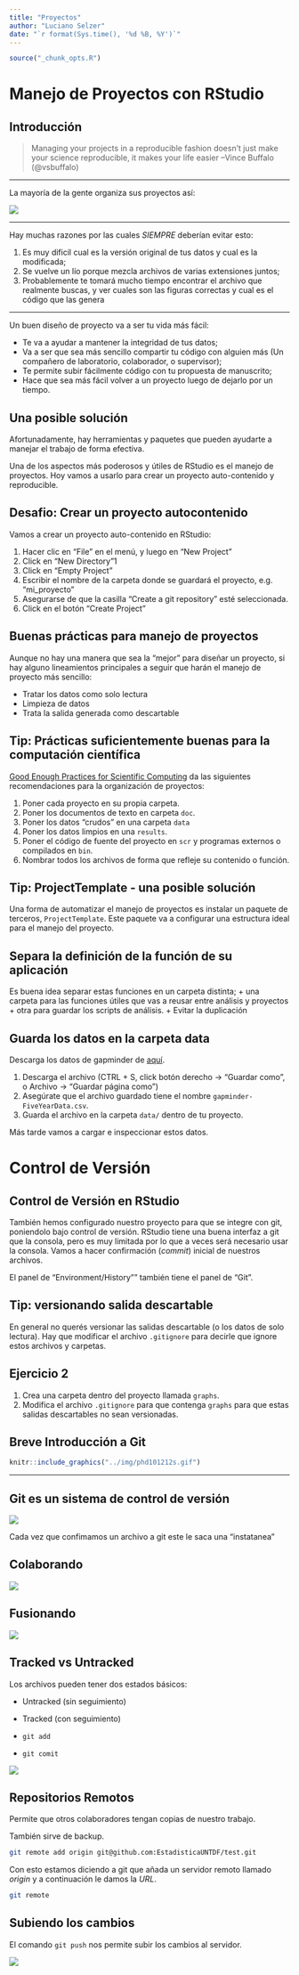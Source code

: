 ```yaml
---
title: "Proyectos"
author: "Luciano Selzer"
date: "`r format(Sys.time(), '%d %B, %Y')`"
---
```


```r
source("_chunk_opts.R")
```

# Manejo de Proyectos con RStudio 

## Introducción

> Managing your projects in a reproducible fashion doesn't just make your 
> science reproducible, it makes your life easier
--Vince Buffalo (@vsbuffalo)

---

La mayoría de la gente organiza sus proyectos así:

![](../img/bad_layout.png)

---

Hay muchas razones por las cuales *SIEMPRE* deberían evitar esto:

1. Es muy dificil cual es la versión original de tus datos y cual es la
modificada;
2. Se vuelve un lío porque mezcla archivos de varias extensiones juntos;
3. Probablemente te tomará mucho tiempo encontrar el archivo que realmente buscas,
y ver cuales son las figuras correctas y cual es el código que las genera

---


Un buen diseño de proyecto va a ser tu vida más fácil:

  + Te va a ayudar a mantener la integridad de tus datos;
  + Va a ser que sea más sencillo compartir tu código con alguien más 
  (Un compañero de laboratorio, colaborador, o supervisor);
  + Te permite subir fácilmente código con tu propuesta de manuscrito;
  + Hace que sea más fácil volver a un proyecto luego de dejarlo por un tiempo.

## Una posible solución

Afortunadamente, hay herramientas y paquetes que pueden ayudarte a manejar
el trabajo de forma efectiva.

Una de los aspectos más poderosos y útiles de RStudio es el manejo de proyectos.
Hoy vamos a usarlo para crear un proyecto auto-contenido y reproducible.


## Desafio: Crear un proyecto autocontenido{.challenge}

Vamos a crear un proyecto auto-contenido en RStudio:

1. Hacer clic en "File" en el menú, y luego en "New Project"
2. Click en "New Directory"1
3. Click en "Empty Project"
4. Escribir el nombre de la carpeta donde se guardará el proyecto, e.g.
"mi_proyecto"
5. Asegurarse de que la casilla "Create a git repository" esté seleccionada.
6. Click en el botón "Create Project"


## Buenas prácticas para manejo de proyectos

Aunque no hay una manera que sea la "mejor" para diseñar un proyecto, si hay 
alguno lineamientos principales a seguir que harán el manejo de proyecto más
sencillo:

+ Tratar los datos como solo lectura
+ Limpieza de datos
+ Trata la salida generada como descartable

## Tip: Prácticas suficientemente buenas para la computación científica{.tip}

[Good Enough Practices for Scientific Computing](https://github.com/swcarpentry/good-enough-practices-in-scientific-computing/blob/gh-pages/good-enough-practices-for-scientific-computing.pdf) da las siguientes
recomendaciones para la organización de proyectos:

1. Poner cada proyecto en su propia carpeta.
2. Poner los documentos de texto en carpeta `doc`.
3. Poner los datos "crudos" en una carpeta  `data`
4. Poner los datos limpios en una `results`.
4. Poner el código de fuente del proyecto en
`scr` y programas externos o compilados en  `bin`.
5. Nombrar todos los archivos de forma que refleje su contenido o función.


## Tip: ProjectTemplate - una posible solución{.tip}

Una forma de automatizar el manejo de proyectos es instalar un paquete de
terceros, `ProjectTemplate`. Este paquete va a configurar una estructura ideal
para el manejo del proyecto.

## Separa la definición de la función de su aplicación

Es buena idea separar estas funciones
en un carpeta distinta;
+ una carpeta para las funciones útiles que vas a reusar
entre análisis y proyectos 
+ otra para guardar los scripts de análisis.
+ Evitar la duplicación

## Guarda los datos en la carpeta data

Descarga los datos de gapminder de [aquí](https://raw.githubusercontent.com/resbaz/r-novice-gapminder-files/master/data/gapminder-FiveYearData.csv).

1. Descarga el archivo (CTRL + S, click botón derecho -> "Guardar como", o 
Archivo -> "Guardar página como")
2. Asegúrate que el archivo guardado tiene el nombre `gapminder-FiveYearData.csv`.
3. Guarda el archivo en la carpeta `data/` dentro de tu proyecto.

Más tarde vamos a cargar e inspeccionar estos datos.

# Control de Versión

## Control de Versión en RStudio

También hemos configurado nuestro proyecto para que se integre con git, 
poniendolo bajo control de versión. RStudio tiene una buena interfaz a git
que la consola, pero es muy limitada por lo que a veces será necesario usar
la consola. Vamos a hacer confirmación (*commit*)  inicial de nuestros archivos.

El panel de "Environment/History"" también tiene el panel de "Git".

## Tip: versionando salida descartable{.tip}

En general no querés versionar las salidas descartable (o los datos de solo 
lectura). Hay que modificar el archivo `.gitignore` para decirle que ignore
estos archivos y carpetas.

## Ejercicio 2{.challenge}

1. Crea una carpeta dentro del proyecto llamada `graphs`.
2. Modifica el archivo `.gitignore` para que contenga `graphs` para
que estas salidas descartables no sean versionadas. 



## Breve Introducción a Git

```r
knitr::include_graphics("../img/phd101212s.gif")
```

---




## Git es un sistema de control de versión


![](../img/play-changes.svg)

Cada vez que confimamos un archivo a git este le saca una "instatanea"



## Colaborando

![](../img/versions.svg)

## Fusionando
![](../img/merge.svg)

## Tracked vs Untracked

Los archivos pueden tener dos estados básicos:

  + Untracked (sin seguimiento)
  + Tracked (con seguimiento)


 + `git add` 
 + `git comit`
 
![](../img/git-staging-area.svg)


## Repositorios Remotos

Permite que otros colaboradores tengan copias de nuestro trabajo.

También sirve de backup.



```bash
git remote add origin git@github.com:EstadisticaUNTDF/test.git
```


Con esto estamos diciendo a git que añada un servidor remoto llamado *origin*
y a continuación le damos la *URL*.

```bash
git remote
```


## Subiendo los cambios

El comando `git push` nos permite subir los cambios al
servidor.

![](../img/github-repo-after-first-push.svg)
